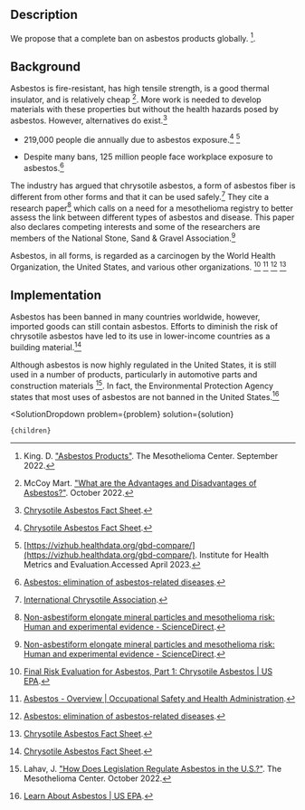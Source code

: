 

## Description


 We propose that a complete ban on asbestos products globally. [^2].


## Background


Asbestos is fire-resistant, has high tensile strength, is a good thermal insulator, and is relatively cheap [^3]. More work is needed to develop materials with these properties but without the health hazards posed by asbestos. However, alternatives do exist.[^"4"]


- 219,000 people die annually due to asbestos exposure.[^"4"] [^"5"]


- Despite many bans, 125 million people face workplace exposure to asbestos.[^"10"]


The industry has argued that chrysotile asbestos, a form of asbestos fiber is different from other forms and that it can be used safely.[^"6"] They cite a research paper[^"8"] which calls on a need for a mesothelioma registry to better assess the link between different types of asbestos and disease. This paper also declares competing interests and some of the researchers are members of the National Stone, Sand & Gravel Association.[^"8"]


Asbestos, in all forms, is regarded as a carcinogen by the World Health Organization, the United States, and various other organizations. [^"9"] [^"7"] [^"10"] [^"4"]


## Implementation


Asbestos has been banned in many countries worldwide, however, imported goods can still contain asbestos. Efforts to diminish the risk of chrysotile asbestos have led to its use in lower-income countries as a building material.[^"4"]


Although asbestos is now highly regulated in the United States, it is still used in a number of products, particularly in automotive parts and construction materials [^1]. In fact, the Environmental Protection Agency states that most uses of asbestos are not banned in the United States.[^"11"]






[^1]: Lahav, J. ["How Does Legislation Regulate Asbestos in the U.S.?"](https://www.asbestos.com/mesothelioma-lawyer/legislation/). The Mesothelioma Center. October 2022.


[^2]: King. D. ["Asbestos Products"](https://www.asbestos.com/products/). The Mesothelioma Center. September 2022.


[^3]: McCoy Mart. ["What are the Advantages and Disadvantages of Asbestos?"](https://mccoymart.com/post/advantages-disadvantages-asbestos/). October 2022.


[^"4"]:  [Chrysotile Asbestos Fact Sheet](https://www.asbestossafety.gov.au/find-out-about-asbestos/asbestos-safety-information/chrysotile-asbestos-fact-sheet).


[^"5"]:  [https://vizhub.healthdata.org/gbd-compare/](https://vizhub.healthdata.org/gbd-compare/). Institute for Health Metrics and Evaluation.Accessed April 2023.


[^"6"]:  [International Chrysotile Association](https://chrysotileassociation.com/).


[^"7"]:  [Asbestos - Overview | Occupational Safety and Health Administration](https://www.osha.gov/asbestos).


[^"8"]:  [Non-asbestiform elongate mineral particles and mesothelioma risk: Human and experimental evidence - ScienceDirect](https://www.sciencedirect.com/science/article/pii/S0013935122019053).


[^"9"]:  [Final Risk Evaluation for Asbestos, Part 1: Chrysotile Asbestos | US EPA](https://www.epa.gov/assessing-and-managing-chemicals-under-tsca/final-risk-evaluation-asbestos-part-1-chrysotile).


[^"10"]:  [Asbestos: elimination of asbestos-related diseases](https://www.who.int/news-room/fact-sheets/detail/asbestos-elimination-of-asbestos-related-diseases).


[^"11"]:  [Learn About Asbestos | US EPA](https://www.epa.gov/asbestos/learn-about-asbestos).

  <SolutionDropdown 
    problem={problem} 
    solution={solution}
  >
    {children}
  </SolutionDropdown>